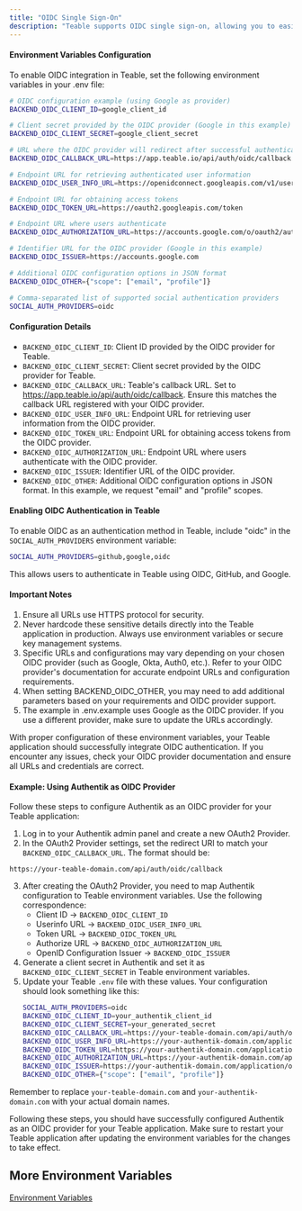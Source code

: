 ```yaml
---
title: "OIDC Single Sign-On"
description: "Teable supports OIDC single sign-on, allowing you to easily integrate Teable with external systems for user authentication and authorization."
---
```


#### Environment Variables Configuration

To enable OIDC integration in Teable, set the following environment variables in your .env file:

```sh
# OIDC configuration example (using Google as provider)
BACKEND_OIDC_CLIENT_ID=google_client_id

# Client secret provided by the OIDC provider (Google in this example)
BACKEND_OIDC_CLIENT_SECRET=google_client_secret

# URL where the OIDC provider will redirect after successful authentication
BACKEND_OIDC_CALLBACK_URL=https://app.teable.io/api/auth/oidc/callback

# Endpoint URL for retrieving authenticated user information
BACKEND_OIDC_USER_INFO_URL=https://openidconnect.googleapis.com/v1/userinfo

# Endpoint URL for obtaining access tokens
BACKEND_OIDC_TOKEN_URL=https://oauth2.googleapis.com/token

# Endpoint URL where users authenticate
BACKEND_OIDC_AUTHORIZATION_URL=https://accounts.google.com/o/oauth2/auth

# Identifier URL for the OIDC provider (Google in this example)
BACKEND_OIDC_ISSUER=https://accounts.google.com

# Additional OIDC configuration options in JSON format
BACKEND_OIDC_OTHER={"scope": ["email", "profile"]}

# Comma-separated list of supported social authentication providers
SOCIAL_AUTH_PROVIDERS=oidc
```

#### Configuration Details

* `BACKEND_OIDC_CLIENT_ID`: Client ID provided by the OIDC provider for Teable.
* `BACKEND_OIDC_CLIENT_SECRET`: Client secret provided by the OIDC provider for Teable.
* `BACKEND_OIDC_CALLBACK_URL`: Teable's callback URL. Set to https://app.teable.io/api/auth/oidc/callback. Ensure this matches the callback URL registered with your OIDC provider.
* `BACKEND_OIDC_USER_INFO_URL`: Endpoint URL for retrieving user information from the OIDC provider.
* `BACKEND_OIDC_TOKEN_URL`: Endpoint URL for obtaining access tokens from the OIDC provider.
* `BACKEND_OIDC_AUTHORIZATION_URL`: Endpoint URL where users authenticate with the OIDC provider.
* `BACKEND_OIDC_ISSUER`: Identifier URL of the OIDC provider.
* `BACKEND_OIDC_OTHER`: Additional OIDC configuration options in JSON format. In this example, we request "email" and "profile" scopes.

#### Enabling OIDC Authentication in Teable

To enable OIDC as an authentication method in Teable, include "oidc" in the `SOCIAL_AUTH_PROVIDERS` environment variable:

```sh
SOCIAL_AUTH_PROVIDERS=github,google,oidc
```

This allows users to authenticate in Teable using OIDC, GitHub, and Google.

#### Important Notes

1. Ensure all URLs use HTTPS protocol for security.
2. Never hardcode these sensitive details directly into the Teable application in production. Always use environment variables or secure key management systems.
3. Specific URLs and configurations may vary depending on your chosen OIDC provider (such as Google, Okta, Auth0, etc.). Refer to your OIDC provider's documentation for accurate endpoint URLs and configuration requirements.
4. When setting BACKEND_OIDC_OTHER, you may need to add additional parameters based on your requirements and OIDC provider support.
5. The example in .env.example uses Google as the OIDC provider. If you use a different provider, make sure to update the URLs accordingly.

With proper configuration of these environment variables, your Teable application should successfully integrate OIDC authentication. If you encounter any issues, check your OIDC provider documentation and ensure all URLs and credentials are correct.

#### Example: Using Authentik as OIDC Provider

Follow these steps to configure Authentik as an OIDC provider for your Teable application:
1. Log in to your Authentik admin panel and create a new OAuth2 Provider.
2. In the OAuth2 Provider settings, set the redirect URI to match your `BACKEND_OIDC_CALLBACK_URL`. The format should be:
  ```
  https://your-teable-domain.com/api/auth/oidc/callback
  ```
3. After creating the OAuth2 Provider, you need to map Authentik configuration to Teable environment variables. Use the following correspondence:
   * Client ID → `BACKEND_OIDC_CLIENT_ID`
   * Userinfo URL → `BACKEND_OIDC_USER_INFO_URL`
   * Token URL → `BACKEND_OIDC_TOKEN_URL`
   * Authorize URL → `BACKEND_OIDC_AUTHORIZATION_URL`
   * OpenID Configuration Issuer → `BACKEND_OIDC_ISSUER`
4. Generate a client secret in Authentik and set it as `BACKEND_OIDC_CLIENT_SECRET` in Teable environment variables.
5. Update your Teable `.env` file with these values. Your configuration should look something like this:
   ```sh
   SOCIAL_AUTH_PROVIDERS=oidc
   BACKEND_OIDC_CLIENT_ID=your_authentik_client_id
   BACKEND_OIDC_CLIENT_SECRET=your_generated_secret
   BACKEND_OIDC_CALLBACK_URL=https://your-teable-domain.com/api/auth/oidc/callback
   BACKEND_OIDC_USER_INFO_URL=https://your-authentik-domain.com/application/o/userinfo
   BACKEND_OIDC_TOKEN_URL=https://your-authentik-domain.com/application/o/token
   BACKEND_OIDC_AUTHORIZATION_URL=https://your-authentik-domain.com/application/o/authorize
   BACKEND_OIDC_ISSUER=https://your-authentik-domain.com/application/o/teable
   BACKEND_OIDC_OTHER={"scope": ["email", "profile"]}
   ```

Remember to replace `your-teable-domain.com` and `your-authentik-domain.com` with your actual domain names.

Following these steps, you should have successfully configured Authentik as an OIDC provider for your Teable application. Make sure to restart your Teable application after updating the environment variables for the changes to take effect.

## More Environment Variables

[Environment Variables](/en/deploy/env)
